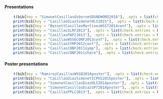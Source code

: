 

<!-- FOURTH TAB BEGIN-->
<div id="presentations" class="tab-pane fade" style="margin-left:2em;text-indent:-2em">
<h4>Presentations</h4>

<span class="tempTimes">

```r
print(bib[key = "SimonetCasillasOsborneSOUNDWORD2016"], .opts = list(check.entries = FALSE, style = "html", bib.style = "authortitle"))
print(bib[key = "CasillasDiazSimonetHLS2015"], .opts = list(check.entries = FALSE, style = "html", bib.style = "authortitle"))
print(bib[key = "BessettCasillasMartinezWSS72014conf"], .opts = list(check.entries = FALSE, style = "html", bib.style = "authortitle"))
print(bib[key = "CasillasSLRF2013"], .opts = list(check.entries = FALSE, style = "html", bib.style = "authortitle"))
print(bib[key = "CasillasPAPI2013"], .opts = list(check.entries = FALSE, style = "html", bib.style = "authortitle"))
print(bib[key = "CasillasWSS6CONF2013conf"], .opts = list(check.entries = FALSE, style = "html", bib.style = "authortitle"))
print(bib[key = "CasillasSYMP2012conf"], .opts = list(check.entries = FALSE, style = "html", bib.style = "authortitle"))
print(bib[key = "CasillasCONF2011symp"], .opts = list(check.entries = FALSE, style = "html", bib.style = "authortitle"))
print(bib[key = "CasillasCONF2011share"], .opts = list(check.entries = FALSE, style = "html", bib.style = "authortitle"))
```


<h4>Poster presentations</h4>

```r
print(bib[key = "RamirezCasillasWSS82016poster"], .opts = list(check.entries = FALSE, style = "html", bib.style = "authortitle"))
print(bib[key = "CasillasDiazSimonetICPhS2015poster"], .opts = list(check.entries = FALSE, style = "html", bib.style = "authortitle"))
print(bib[key = "SimonetCasillasDiazHLS2014poster"], .opts = list(check.entries = FALSE, style = "html", bib.style = "authortitle"))
print(bib[key = "SimonetCasillasDiazSP72014poster"], .opts = list(check.entries = FALSE, style = "html", bib.style = "authortitle"))
print(bib[key = "CasillasPPLC2013"], .opts = list(check.entries = FALSE, style = "html", bib.style = "authortitle"))
```

</span>
</div> <!-- END FOURTH TAB -->